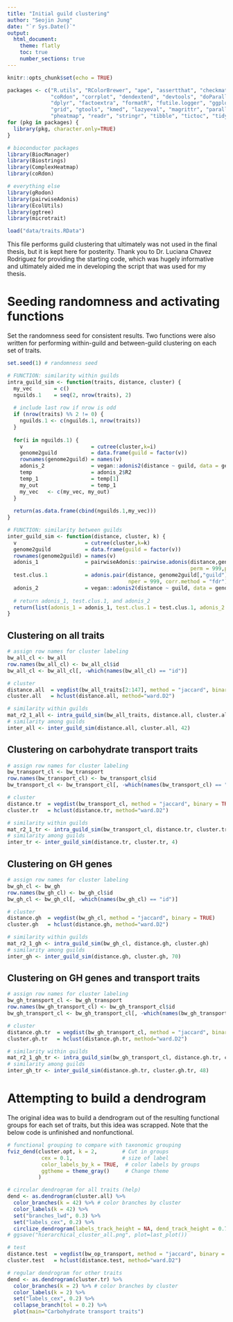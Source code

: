 ```yaml
---
title: "Initial guild clustering"
author: "Seojin Jung"
date: "`r Sys.Date()`"
output:
  html_document:
    theme: flatly
    toc: true
    number_sections: true
---
```


```r
knitr::opts_chunk$set(echo = TRUE)
```

```r
packages <- c("R.utils", "RColorBrewer", "ape", "assertthat", "checkmate",
              "coRdon", "corrplot", "dendextend", "devtools", "doParallel", 
              "dplyr", "factoextra", "formatR", "futile.logger", "ggplot2", 
              "grid", "gtools", "kmed", "lazyeval", "magrittr", "parallel", 
              "pheatmap", "readr", "stringr", "tibble", "tictoc", "tidyr", "vegan")
for (pkg in packages) {
  library(pkg, character.only=TRUE)
}

# bioconductor packages
library(BiocManager)
library(Biostrings)
library(ComplexHeatmap)
library(coRdon)

# everything else
library(gRodon)
library(pairwiseAdonis)
library(EcolUtils)
library(ggtree)
library(microtrait)
```

```r
load("data/traits.RData")
```

This file performs guild clustering that ultimately was not used in the final thesis, but it is kept here for posterity. Thank you to Dr. Luciana Chavez Rodriguez for providing the starting code, which was hugely informative and ultimately aided me in developing the script that was used for my thesis.

# Seeding randomness and activating functions

Set the randomness seed for consistent results. Two functions were also written for performing within-guild and between-guild clustering on each set of traits.

```r
set.seed(1) # randomness seed

# FUNCTION: similarity within guilds
intra_guild_sim <- function(traits, distance, cluster) {
  my_vec       = c() 
  nguilds.1    = seq(2, nrow(traits), 2) 
  
  # include last row if nrow is odd
  if (nrow(traits) %% 2 != 0) {
    nguilds.1 <- c(nguilds.1, nrow(traits))
  }
  
  for(i in nguilds.1) {
    v                      = cutree(cluster,k=i)
    genome2guild           = data.frame(guild = factor(v))
    rownames(genome2guild) = names(v)
    adonis_2               = vegan::adonis2(distance ~ guild, data = genome2guild, perm = 1)
    temp                   = adonis_2$R2
    temp_1                 = temp[1]
    my_out                 = temp_1
    my_vec   <- c(my_vec, my_out)   
  }
  
  return(as.data.frame(cbind(nguilds.1,my_vec)))
}

# FUNCTION: similarity between guilds
inter_guild_sim <- function(distance, cluster, k) {
  v                      = cutree(cluster,k=k)
  genome2guild           = data.frame(guild = factor(v))
  rownames(genome2guild) = names(v)
  adonis_1               = pairwiseAdonis::pairwise.adonis(distance,genome2guild$guild,
                                                           perm = 999,p.adjust.m='BH')
  test.clus.1            = adonis.pair(distance, genome2guild[,"guild"], 
                                       nper = 999, corr.method = "fdr")
  adonis_2               = vegan::adonis2(distance ~ guild, data = genome2guild, perm = 999)
  
  # return adonis_1, test.clus.1, and adonis_2
  return(list(adonis_1 = adonis_1, test.clus.1 = test.clus.1, adonis_2 = adonis_2))
}

```

## Clustering on all traits

```r
# assign row names for cluster labeling
bw_all_cl <- bw_all
row.names(bw_all_cl) <- bw_all_cl$id
bw_all_cl <- bw_all_cl[, -which(names(bw_all_cl) == "id")]

# cluster
distance.all  = vegdist(bw_all_traits[2:147], method = "jaccard", binary = TRUE) 
cluster.all   = hclust(distance.all, method="ward.D2")

# similarity within guilds 
mat_r2_1_all <- intra_guild_sim(bw_all_traits, distance.all, cluster.all)
# similarity among guilds
inter_all <- inter_guild_sim(distance.all, cluster.all, 42) 
```

## Clustering on carbohydrate transport traits

```r
# assign row names for cluster labeling
bw_transport_cl <- bw_transport
row.names(bw_transport_cl) <- bw_transport_cl$id
bw_transport_cl <- bw_transport_cl[, -which(names(bw_transport_cl) == "id")]

# cluster
distance.tr  = vegdist(bw_transport_cl, method = "jaccard", binary = TRUE) 
cluster.tr   = hclust(distance.tr, method="ward.D2")

# similarity within guilds 
mat_r2_1_tr <- intra_guild_sim(bw_transport_cl, distance.tr, cluster.tr)
# similarity among guilds
inter_tr <- inter_guild_sim(distance.tr, cluster.tr, 4) 
```

## Clustering on GH genes

```r
# assign row names for cluster labeling
bw_gh_cl <- bw_gh
row.names(bw_gh_cl) <- bw_gh_cl$id
bw_gh_cl <- bw_gh_cl[, -which(names(bw_gh_cl) == "id")]

# cluster
distance.gh  = vegdist(bw_gh_cl, method = "jaccard", binary = TRUE) 
cluster.gh   = hclust(distance.gh, method="ward.D2")

# similarity within guilds
mat_r2_1_gh <- intra_guild_sim(bw_gh_cl, distance.gh, cluster.gh)
# similarity among guilds 
inter_gh <- inter_guild_sim(distance.gh, cluster.gh, 70) 
```

## Clustering on GH genes and transport traits

```r
# assign row names for cluster labeling
bw_gh_transport_cl <- bw_gh_transport
row.names(bw_gh_transport_cl) <- bw_gh_transport_cl$id
bw_gh_transport_cl <- bw_gh_transport_cl[, -which(names(bw_gh_transport_cl) == "id")]

# cluster
distance.gh.tr  = vegdist(bw_gh_transport_cl, method = "jaccard", binary = TRUE)
cluster.gh.tr   = hclust(distance.gh.tr, method="ward.D2")

# similarity within guilds
mat_r2_1_gh_tr <- intra_guild_sim(bw_gh_transport_cl, distance.gh.tr, cluster.gh.tr)
# similarity among guilds
inter_gh_tr <- inter_guild_sim(distance.gh.tr, cluster.gh.tr, 48)
```

# Attempting to build a dendrogram

The original idea was to build a dendrogram out of the resulting functional groups for each set of traits, but this idea was scrapped. Note that the below code is unfinished and nonfunctional. 

```r
# functional grouping to compare with taxonomic grouping
fviz_dend(cluster.opt, k = 2,        # Cut in groups
           cex = 0.1,                # size of label
           color_labels_by_k = TRUE,  # color labels by groups
           ggtheme = theme_gray()     # Change theme
          )

# circular dendrogram for all traits (help)
dend <- as.dendrogram(cluster.all) %>% 
  color_branches(k = 42) %>% # color branches by cluster
  color_labels(k = 42) %>%
  set("branches_lwd", 0.3) %>%
  set("labels_cex", 0.2) %>%
  circlize_dendrogram(labels_track_height = NA, dend_track_height = 0.75)
# ggsave("hierarchical_cluster_all.png", plot=last_plot())

# test
distance.test  = vegdist(bw_op_transport, method = "jaccard", binary = TRUE) 
cluster.test   = hclust(distance.test, method="ward.D2")

# regular dendrogram for other traits
dend <- as.dendrogram(cluster.tr) %>% 
  color_branches(k = 2) %>% # color branches by cluster
  color_labels(k = 2) %>%
  set("labels_cex", 0.2) %>%
  collapse_branch(tol = 0.2) %>%
  plot(main="Carbohydrate transport traits")
```